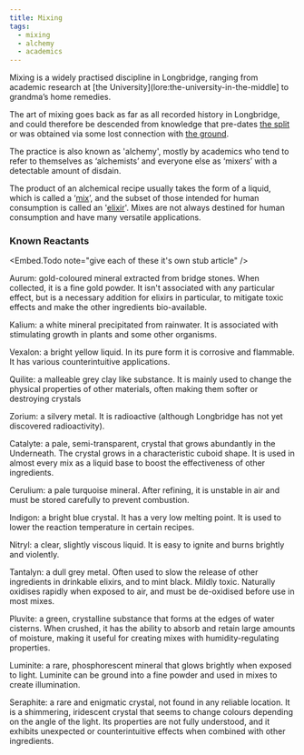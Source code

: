```yaml
---
title: Mixing
tags:
  - mixing
  - alchemy
  - academics
---
```

Mixing is a widely practised discipline in Longbridge, ranging from academic
research at [the University](lore:the-university-in-the-middle] to grandma’s
home remedies.

The art of mixing goes back as far as all recorded history in
Longbridge, and could therefore be descended from knowledge that pre-dates [the
split](lore:the-split) or was obtained via some lost connection with [the
ground](lore:the-ground).

The practice is also known as 'alchemy', mostly by academics who tend to refer
to themselves as ‘alchemists’ and everyone else as ‘mixers’ with a detectable
amount of disdain.

The product of an alchemical recipe usually takes the form of a liquid, which
is called a ‘[mix](lore:mix)’, and the subset of those intended for human
consumption is called an '[elixir](lore:elixir)'. Mixes are not always destined
for human consumption and have many versatile applications.

### Known Reactants

<Embed.Todo note="give each of these it's own stub article" />

Aurum: gold-coloured mineral extracted from bridge stones. When collected, it
is a fine gold powder. It isn't associated with any particular effect, but is a
necessary addition for elixirs in particular, to mitigate toxic effects and
make the other ingredients bio-available.

Kalium: a white mineral precipitated from rainwater. It is associated with
stimulating growth in plants and some other organisms.

Vexalon: a bright yellow liquid. In its pure form it is corrosive and
flammable. It has various counterintuitive applications.

Quilite: a malleable grey clay like substance. It is mainly used to change the
physical properties of other materials, often making them softer or destroying
crystals

Zorium: a silvery metal. It is radioactive (although Longbridge has not yet
discovered radioactivity).

Catalyte: a pale, semi-transparent, crystal that grows abundantly in the
Underneath. The crystal grows in a characteristic cuboid shape. It is used in
almost every mix as a liquid base to boost the effectiveness of other
ingredients.

Cerulium: a pale turquoise mineral. After refining, it is unstable in air and
must be stored carefully to prevent combustion.

Indigon: a bright blue crystal. It has a very low melting point. It is used to
lower the reaction temperature in certain recipes.

Nitryl: a clear, slightly viscous liquid. It is easy to ignite and burns
brightly and violently.

Tantalyn: a dull grey metal. Often used to slow the release of other
ingredients in drinkable elixirs, and to mint black. Mildly toxic. Naturally
oxidises rapidly when exposed to air, and must be de-oxidised before use in
most mixes.

Pluvite: a green, crystalline substance that forms at the edges of water
cisterns. When crushed, it has the ability to absorb and retain large amounts
of moisture, making it useful for creating mixes with humidity-regulating
properties.

Luminite: a rare, phosphorescent mineral that glows brightly when exposed to
light. Luminite can be ground into a fine powder and used in mixes to create
illumination.

Seraphite: a rare and enigmatic crystal, not found in any reliable location. It
is a shimmering, iridescent crystal that seems to change colours depending on
the angle of the light. Its properties are not fully understood, and it
exhibits unexpected or counterintuitive effects when combined with other
ingredients.


